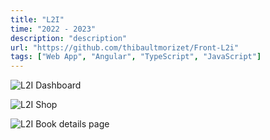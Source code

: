 ```yaml
---
title: "L2I"
time: "2022 - 2023"
description: "description"
url: "https://github.com/thibaultmorizet/Front-L2i"
tags: ["Web App", "Angular", "TypeScript", "JavaScript"]
---
```

 
<Image
  src="/projects/L2I/floating.png"
  alt="L2I Dashboard"
  width={1726}
  height={926}
  project="L2I"
  caption="firstImageDescription"
/>

<Image
  src="/projects/L2I/shop.png"
  alt="L2I Shop"
  width={2858}
  height={1456}
  project="L2I"
  caption="secondImageDescription"
/>

<Image
  src="/projects/L2I/book.png"
  alt="L2I Book details page"
  width={1098}
  height={954}
  project="L2I"
  caption="thirdImageDescription"
/>

